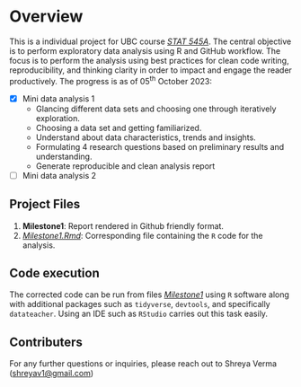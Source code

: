 # Overview

This is a individual project for UBC course [*STAT 545A*](https://stat545.stat.ubc.ca/syllabus-545a/). The central objective is to perform exploratory data analysis using R and GitHub workflow. The focus is to perform the analysis using best practices for clean code writing, reproducibility, and thinking clarity in order to impact and engage the reader productively. The progress is as of 05<sup>th</sup> October 2023:

-   [x] Mini data analysis 1
    -   Glancing different data sets and choosing one through iteratively exploration.
    -   Choosing a data set and getting familiarized.
    -   Understand about data characteristics, trends and insights.
    -   Formulating 4 research questions based on preliminary results and understanding.
    -   Generate reproducible and clean analysis report
-   [ ] Mini data analysis 2

## Project Files

1.  **Milestone1**: Report rendered in Github friendly format.
2.  [*Milestone1.Rmd*](/Milestone1.rmd): Corresponding file containing the `R` code for the analysis.

## Code execution

The corrected code can be run from files [*Milestone1*](/Milestone1.Rmd) using `R` software along with additional packages such as `tidyverse`, `devtools`, and specifically `datateacher`. Using an IDE such as `RStudio` carries out this task easily.

## Contributers

For any further questions or inquiries, please reach out to Shreya Verma ([shreyav1\@gmail.com](mailto:shreyav1@gmail.com){.email})
